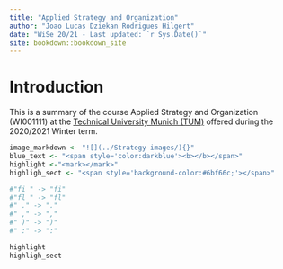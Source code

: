 --- 
title: "Applied Strategy and Organization"
author: "Joao Lucas Dziekan Rodrigues Hilgert"
date: "WiSe 20/21 - Last updated: `r Sys.Date()`"
site: bookdown::bookdown_site
---

# Introduction

This is a summary of the course Applied Strategy and Organization (WI001111) at the [Technical University Munich (TUM)](https://www.tum.de/en/) offered during the 2020/2021 Winter term.

```{r eval=FALSE, include=FALSE}
image_markdown <- "![](../Strategy images/){}"
blue_text <- "<span style='color:darkblue'><b></b></span>"
highlight <-"<mark></mark>"
highligh_sect <- "<span style='background-color:#6bf66c;'></span>"

#"fi " -> "fi"
#"fl " -> "fl"
#" ." -> "."
#" ," -> ","
#" )" -> ")"
#" :" -> ":"

highlight
highligh_sect

```